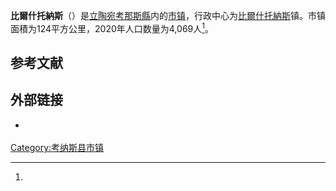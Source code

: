 {{noteTA
|1=zh-cn:考纳斯;zh-hk:考納斯;zh-tw:考那斯;
}}
{{Infobox settlement
| name                    = 比爾什托納斯
| native_name             = Birštono savivaldybė
| native_name_lang        = lt
| settlement_type         = [[立陶宛市镇|市镇]]
| image_skyline           = Birštono Šv. Antano Paduviečio bažnyčia4.JPG
| image_caption           = 比爾什托納斯的教堂建筑
| image_flag              = 
| flag_size               = 125px
| image_shield            = Birstonas COA.svg
| shield_size             = 75px
| image_map               = Birstonas mun location.svg
| map_caption             = 比爾什托納斯市镇在立陶宛的位置
| coordinates             = 
| coor_pinpoint           = 
| coordinates_footnotes   = 
| subdivision_type        = [[世界政區索引|国家]]
| subdivision_name        = {{LIT}}
| subdivision_type1       = [[立陶宛縣份|县份]]
| subdivision_name1       = [[考那斯縣|考那斯縣]]
| established_title       = 建立
| established_date        = 
| seat_type               = 行政中心
| seat                    = [[比爾什托納斯|比爾什托納斯]]
| unit_pref               = Metric
| area_total_km2          = 124
| area_rank               = 
| area_note               = 
| area_footnotes          = <ref name=VLE>{{cite encyclopedia | encyclopedia = Visuotinė lietuvių enciklopedija | title = Birštono savivaldybė | url = https://www.vle.lt/straipsnis/birstono-savivaldybe/ | access-date = 2021-07-05 | language = lt | edition =  | date = 2014 | publisher = Mokslo ir enciklopedijų leidybos institutas | volume = 24 | location = Vilnius | archive-date = 2021-10-30 | archive-url = https://web.archive.org/web/20211030153205/https://www.vle.lt/straipsnis/birstono-savivaldybe/ | dead-url = no }}</ref>
| population_as_of        = 2020年估计
| population_total        = 4069
| population_density_km2  = auto
| population_note         = 
| population_footnotes    = <ref name=VLE/>
| timezone1               = [[欧洲东部时间|EET]]
| utc_offset1             = +2
| timezone1_DST           = [[欧洲东部夏令时间|EEST]]
| utc_offset1_DST         = +3
| postal_code_type        = 邮政编码
| postal_code             = 
| area_code_type          = 
| area_code               = 
| iso_code                = 
| website                 = {{URL|http://www.birstonas.lt/}}
| footnotes               = 
}}
'''比爾什托納斯'''（{{lang-lt|Birštono savivaldybė}}）是[[立陶宛|立陶宛]][[考那斯縣|考那斯縣]]内的[[立陶宛市镇|市镇]]，行政中心为[[比爾什托納斯|比爾什托納斯]]镇。市镇面積为124平方公里，2020年人口数量为4,069人<ref name=VLE/>。

== 参考文献 ==
{{Reflist}}

== 外部链接 ==
{{commonscat|Birštonas Municipality|position=left}}
* {{Official site|http://www.birstonas.lt/}} {{lt icon}} {{en}} {{ru}}

{{Lithuania-geo-stub}}

{{DEFAULTSORT:Birstonas}}
[[Category:考纳斯县市镇|Category:考纳斯县市镇]]